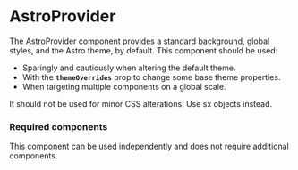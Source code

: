
<Meta title="Components/AstroProvider/AstroProvider" />

# AstroProvider

The AstroProvider component provides a standard background, global styles, and the Astro theme, by default. This component should be used:
- Sparingly and cautiously when altering the default theme.
- With the **`themeOverrides`** prop to change some base theme properties.
- When targeting multiple components on a global scale.

It should not be used for minor CSS alterations. Use sx objects instead.

### Required components 

This component can be used independently and does not require additional components.